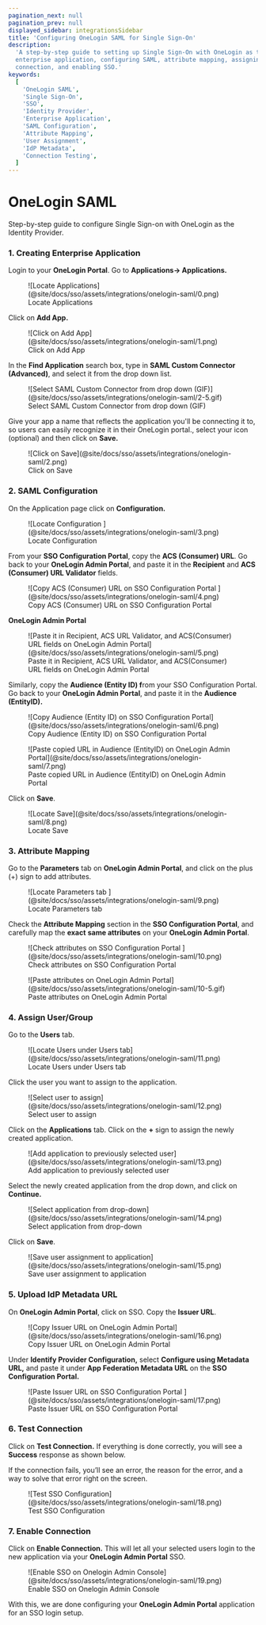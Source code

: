 ```yaml
---
pagination_next: null
pagination_prev: null
displayed_sidebar: integrationsSidebar
title: 'Configuring OneLogin SAML for Single Sign-On'
description:
  'A step-by-step guide to setting up Single Sign-On with OneLogin as the Identity Provider, including creating an
  enterprise application, configuring SAML, attribute mapping, assigning users, uploading IdP metadata, testing the
  connection, and enabling SSO.'
keywords:
  [
    'OneLogin SAML',
    'Single Sign-On',
    'SSO',
    'Identity Provider',
    'Enterprise Application',
    'SAML Configuration',
    'Attribute Mapping',
    'User Assignment',
    'IdP Metadata',
    'Connection Testing',
  ]
---
```


# OneLogin SAML

<Subtitle>Step-by-step guide to configure Single Sign-on with OneLogin as the Identity Provider.</Subtitle>

### 1. Creating Enterprise Application

Login to your **OneLogin Portal**. Go to **Applications→ Applications.**

<figure>
  ![Locate Applications](@site/docs/sso/assets/integrations/onelogin-saml/0.png)
  <figcaption>Locate Applications</figcaption>
</figure>

Click on **Add App.**

<figure>
  ![Click on Add App](@site/docs/sso/assets/integrations/onelogin-saml/1.png)
  <figcaption>Click on Add App</figcaption>
</figure>

In the **Find Application** search box, type in **SAML Custom Connector (Advanced)**, and select it from the drop down
list.

<figure>
  ![Select SAML Custom Connector from drop down (GIF)](@site/docs/sso/assets/integrations/onelogin-saml/2-5.gif)
  <figcaption>Select SAML Custom Connector from drop down (GIF)</figcaption>
</figure>

Give your app a name that reflects the application you'll be connecting it to, so users can easily recognize it in their
OneLogin portal., select your icon (optional) and then click on **Save.**

<figure>
  ![Click on Save](@site/docs/sso/assets/integrations/onelogin-saml/2.png)
  <figcaption>Click on Save</figcaption>
</figure>

### 2. SAML Configuration

On the Application page click on **Configuration.**

<figure>
  ![Locate Configuration ](@site/docs/sso/assets/integrations/onelogin-saml/3.png)
  <figcaption>Locate Configuration </figcaption>
</figure>

From your **SSO Configuration Portal**, copy the **ACS (Consumer) URL**. Go back to your **OneLogin Admin Portal**, and
paste it in the **Recipient** and **ACS (Consumer) URL Validator** fields.

<figure>
  ![Copy ACS (Consumer) URL on SSO Configuration Portal ](@site/docs/sso/assets/integrations/onelogin-saml/4.png)
  <figcaption>Copy ACS (Consumer) URL on SSO Configuration Portal </figcaption>
</figure>

**OneLogin Admin Portal**

<figure>
  ![Paste it in Recipient, ACS URL Validator, and ACS(Consumer) URL fields on OneLogin Admin
  Portal](@site/docs/sso/assets/integrations/onelogin-saml/5.png)
  <figcaption>
    Paste it in Recipient, ACS URL Validator, and ACS(Consumer) URL fields on OneLogin Admin Portal
  </figcaption>
</figure>

Similarly, copy the **Audience (Entity ID) f**rom your SSO Configuration Portal. Go back to your **OneLogin Admin
Portal**, and paste it in the **Audience (EntityID).**

<figure>
  ![Copy Audience (Entity ID) on SSO Configuration Portal](@site/docs/sso/assets/integrations/onelogin-saml/6.png)
  <figcaption>Copy Audience (Entity ID) on SSO Configuration Portal</figcaption>
</figure>

<figure>
  ![Paste copied URL in Audience (EntityID) on OneLogin Admin
  Portal](@site/docs/sso/assets/integrations/onelogin-saml/7.png)
  <figcaption>Paste copied URL in Audience (EntityID) on OneLogin Admin Portal</figcaption>
</figure>

Click on **Save**.

<figure>
  ![Locate Save](@site/docs/sso/assets/integrations/onelogin-saml/8.png)
  <figcaption>Locate Save</figcaption>
</figure>

### 3. Attribute Mapping

Go to the **Parameters** tab on **OneLogin Admin Portal**, and click on the plus (+) sign to add attributes.

<figure>
  ![Locate Parameters tab ](@site/docs/sso/assets/integrations/onelogin-saml/9.png)
  <figcaption>Locate Parameters tab </figcaption>
</figure>

Check the **Attribute Mapping** section in the **SSO Configuration Portal**, and carefully map the **exact** **same
attributes** on your **OneLogin Admin Portal**.

<figure>
  ![Check attributes on SSO Configuration Portal ](@site/docs/sso/assets/integrations/onelogin-saml/10.png)
  <figcaption>Check attributes on SSO Configuration Portal </figcaption>
</figure>

<figure>
  ![Paste attributes on OneLogin Admin Portal](@site/docs/sso/assets/integrations/onelogin-saml/10-5.gif)
  <figcaption>Paste attributes on OneLogin Admin Portal</figcaption>
</figure>

### 4. Assign User/Group

Go to the **Users** tab.

<figure>
  ![Locate Users under Users tab](@site/docs/sso/assets/integrations/onelogin-saml/11.png)
  <figcaption>Locate Users under Users tab</figcaption>
</figure>

Click the user you want to assign to the application.

<figure>
  ![Select user to assign](@site/docs/sso/assets/integrations/onelogin-saml/12.png)
  <figcaption>Select user to assign</figcaption>
</figure>

Click on the **Applications** tab. Click on the **+** sign to assign the newly created application.

<figure>
  ![Add application to previously selected user](@site/docs/sso/assets/integrations/onelogin-saml/13.png)
  <figcaption>Add application to previously selected user</figcaption>
</figure>

Select the newly created application from the drop down, and click on **Continue.**

<figure>
  ![Select application from drop-down](@site/docs/sso/assets/integrations/onelogin-saml/14.png)
  <figcaption>Select application from drop-down</figcaption>
</figure>

Click on **Save**.

<figure>
  ![Save user assignment to application](@site/docs/sso/assets/integrations/onelogin-saml/15.png)
  <figcaption>Save user assignment to application</figcaption>
</figure>

### 5. Upload IdP Metadata URL

On **OneLogin Admin Portal**, click on SSO. Copy the **Issuer URL**.

<figure>
  ![Copy Issuer URL on OneLogin Admin Portal](@site/docs/sso/assets/integrations/onelogin-saml/16.png)
  <figcaption>Copy Issuer URL on OneLogin Admin Portal</figcaption>
</figure>

Under **Identify Provider Configuration,** select **Configure using Metadata URL,** and paste it under **App Federation
Metadata URL** on the **SSO Configuration Portal.**

<figure>
  ![Paste Issuer URL on SSO Configuration Portal ](@site/docs/sso/assets/integrations/onelogin-saml/17.png)
  <figcaption>Paste Issuer URL on SSO Configuration Portal </figcaption>
</figure>

### 6. Test Connection

Click on **Test Connection.** If everything is done correctly, you will see a **Success** response as shown below.

If the connection fails, you’ll see an error, the reason for the error, and a way to solve that error right on the
screen.

<figure>
  ![Test SSO Configuration](@site/docs/sso/assets/integrations/onelogin-saml/18.png)
  <figcaption>Test SSO Configuration</figcaption>
</figure>

### 7. Enable Connection

Click on **Enable Connection.** This will let all your selected users login to the new application via your **OneLogin
Admin Portal** SSO.

<figure>
  ![Enable SSO on Onelogin Admin Console](@site/docs/sso/assets/integrations/onelogin-saml/19.png)
  <figcaption>Enable SSO on Onelogin Admin Console</figcaption>
</figure>

With this, we are done configuring your **OneLogin Admin Portal** application for an SSO login setup.
